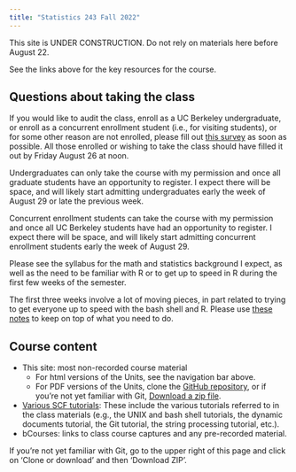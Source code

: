 ```yaml
---
title: "Statistics 243 Fall 2022"
---
```


This site is UNDER CONSTRUCTION. Do not rely on materials here before August 22.

See the links above for the key resources for the course. 

## Questions about taking the class

If you would like to audit the class, enroll as a UC Berkeley undergraduate, or enroll as a concurrent enrollment student (i.e., for visiting students), or for some other reason are not enrolled, please fill out [this survey](https://forms.gle/SVm9thpkh16Zps2h6) as soon as possible. All those enrolled or wishing to take the class should have filled it out by Friday August 26 at noon.

Undergraduates can only take the course with my permission and once all graduate students have an opportunity to register. I expect there will be space, and will likely start admitting undergraduates early the week of August 29 or late the previous week.

Concurrent enrollment students can take the course with my permission and once all UC Berkeley students have had an opportunity to register. I expect there will be space, and will likely start admitting concurrent enrollment students early the week of August 29.

Please see the syllabus for the math and statistics background I expect, as well as the need to be familiar with R or to get up to speed in R during the first few weeks of the semester.

The first three weeks involve a lot of moving pieces, in part related to trying to get everyone up to speed with the bash shell and R. Please use [these notes](first_three_weeks) to keep on top of what you need to do.

## Course content

 - This site: most non-recorded course material
   - For html versions of the Units, see the navigation bar above.
   - For PDF versions of the Units, clone the [GitHub repository](https://github.com/berkeley-stat243/stat243-fall-2022), or if you're not yet familiar with Git, [Download a zip file](https://github.com/berkeley-stat243/stat243-fall-2022/archive/refs/heads/main.zip).
 - [Various SCF tutorials](http://statistics.berkeley.edu/computing/training/tutorials): These include the various tutorials referred to in the class materials (e.g., the UNIX and bash shell tutorials, the dynamic documents tutorial, the Git tutorial, the string processing tutorial, etc.).
 - bCourses: links to class course captures and any pre-recorded material.

If you're not yet familiar with Git, go to the upper right of this page and click on 'Clone or download' and then 'Download ZIP'.

